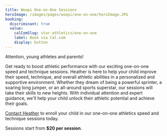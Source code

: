 ```yaml
---
title: Woopi One-on-One Sessions
heroImage: /images/pages/woopi/one-on-one/heroImage.JPG
booking:
  discriminant: true
  value:
    calComSlug: star-athletics/one-on-one
    label: Book via Cal.com
    display: button
---
```


Attention, young athletes and parents!

Get ready to boost athletic performance with our exciting one-on-one speed and technique sessions. Heather is here to help your child improve their speed, technique, and overall athletic abilities in a personalized and supportive environment. Whether they dream of being a powerful sprinter, a soaring long jumper, or an all-around sports superstar, our sessions will take their skills to new heights. With individual attention and expert guidance, we'll help your child unlock their athletic potential and achieve their goals.

[Contact Heather](mailto:heather@star-athletics.com.au?subject=Woopi+one-on-one+sessions) to enroll your child in our one-on-one athletics speed and technique sessions today.

Sessions start from **$20 per session**.
